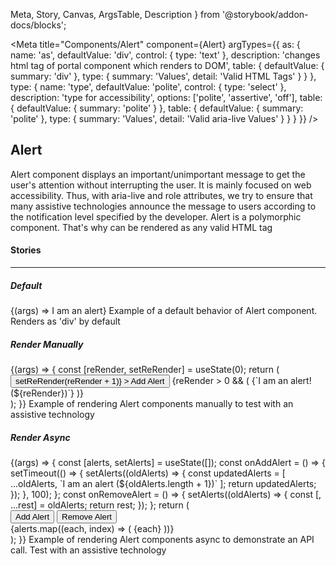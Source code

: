   Meta,
  Story,
  Canvas,
  ArgsTable,
  Description
} from '@storybook/addon-docs/blocks';

<Meta
  title="Components/Alert"
  component={Alert}
  argTypes={{
    as: {
      name: 'as',
      defaultValue: 'div',
      control: { type: 'text' },
      description: 'changes html tag of portal component which renders to DOM',
      table: {
        defaultValue: { summary: 'div' },
        type: { summary: 'Values', detail: 'Valid HTML Tags' }
      }
    },
    type: {
      name: 'type',
      defaultValue: 'polite',
      control: { type: 'select' },
      description: 'type for accessibility',
      options: ['polite', 'assertive', 'off'],
      table: { defaultValue: { summary: 'polite' } },
      table: {
        defaultValue: { summary: 'polite' },
        type: { summary: 'Values', detail: 'Valid aria-live Values' }
      }
    }
  }}
/>

## Alert

<p
  style={{
    color: 'white',
    padding: '10px',
    fontWeight: 'bold',
    borderRadius: '4px',
    backgroundColor: '#1B5193'
  }}
>
  Alert component displays an important/unimportant message to get the user's
  attention without interrupting the user. It is mainly focused on web
  accessibility. Thus, with aria-live and role attributes, we try to ensure that
  many assistive technologies announce the message to users according to the
  notification level specified by the developer. Alert is a polymorphic
  component. That's why can be rendered as any valid HTML tag
</p>

#### Stories

<hr />

##### Default

<Canvas>
  <Story name="Default" inline={false}>
    {(args) => <Alert {...args}>I am an alert</Alert>}
  </Story>
</Canvas>

<Description story="Default">
  Example of a default behavior of Alert component. Renders as 'div' by default
</Description>

<ArgsTable story="Default" />

##### Render Manually

<Canvas>
  <Story name="Render Manually" inline={false}>
    {(args) => {
      const [reRender, setReRender] = useState(0);
      return (
        <section aria-label="alert component manually mounted">
          <button
            style={{ marginBottom: 10, padding: 5, width: '100%' }}
            onClick={() => setReRender(reRender + 1)}
          >
            Add Alert
          </button>
          {reRender > 0 && (
            <Alert {...args}>{`I am an alert! (${reRender})`}</Alert>
          )}
        </section>
      );
    }}
  </Story>
</Canvas>

<Description story="Render Manually">
  Example of rendering Alert components manually to test with an assistive
  technology
</Description>

<ArgsTable story="Render Manually" />

##### Render Async

<Canvas>
  <Story name="Render Async" inline={false}>
    {(args) => {
      const [alerts, setAlerts] = useState([]);
      const onAddAlert = () => {
        setTimeout(() => {
          setAlerts((oldAlerts) => {
            const updatedAlerts = [
              ...oldAlerts,
              `I am an alert (${oldAlerts.length + 1})`
            ];
            return updatedAlerts;
          });
        }, 100);
      };
      const onRemoveAlert = () => {
        setAlerts((oldAlerts) => {
          const [, ...rest] = oldAlerts;
          return rest;
        });
      };
      return (
        <section aria-label="alert component mounted with setTimeout, async">
          <div style={{ display: 'flex', marginBottom: 10 }}>
            <button
              onClick={onAddAlert}
              style={{ marginRight: 10, padding: 5, width: '100%' }}
            >
              Add Alert
            </button>
            <button
              onClick={onRemoveAlert}
              style={{ padding: 5, width: '100%' }}
            >
              Remove Alert
            </button>
          </div>
          {alerts.map((each, index) => (
            <Alert {...args} key={each + index} style={{ marginBottom: 5 }}>
              {each}
            </Alert>
          ))}
        </section>
      );
    }}
  </Story>
</Canvas>

<Description story="Render Async">
  Example of rendering Alert components async to demonstrate an API call. Test
  with an assistive technology
</Description>

<ArgsTable story="Render Async" />
